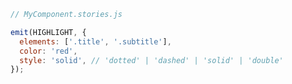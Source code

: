 ```js
// MyComponent.stories.js

emit(HIGHLIGHT, {
  elements: ['.title', '.subtitle'],
  color: 'red',
  style: 'solid', // 'dotted' | 'dashed' | 'solid' | 'double'
});
```
